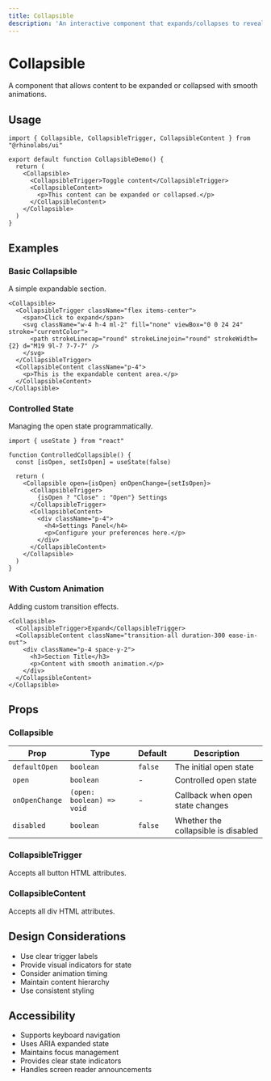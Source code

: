 ```yaml
---
title: Collapsible
description: 'An interactive component that expands/collapses to reveal/hide content.'
---
```



# Collapsible

A component that allows content to be expanded or collapsed with smooth animations.

## Usage

```tsx
import { Collapsible, CollapsibleTrigger, CollapsibleContent } from "@rhinolabs/ui"

export default function CollapsibleDemo() {
  return (
    <Collapsible>
      <CollapsibleTrigger>Toggle content</CollapsibleTrigger>
      <CollapsibleContent>
        <p>This content can be expanded or collapsed.</p>
      </CollapsibleContent>
    </Collapsible>
  )
}
```

## Examples

### Basic Collapsible

A simple expandable section.

```tsx
<Collapsible>
  <CollapsibleTrigger className="flex items-center">
    <span>Click to expand</span>
    <svg className="w-4 h-4 ml-2" fill="none" viewBox="0 0 24 24" stroke="currentColor">
      <path strokeLinecap="round" strokeLinejoin="round" strokeWidth={2} d="M19 9l-7 7-7-7" />
    </svg>
  </CollapsibleTrigger>
  <CollapsibleContent className="p-4">
    <p>This is the expandable content area.</p>
  </CollapsibleContent>
</Collapsible>
```

### Controlled State

Managing the open state programmatically.

```tsx
import { useState } from "react"

function ControlledCollapsible() {
  const [isOpen, setIsOpen] = useState(false)

  return (
    <Collapsible open={isOpen} onOpenChange={setIsOpen}>
      <CollapsibleTrigger>
        {isOpen ? "Close" : "Open"} Settings
      </CollapsibleTrigger>
      <CollapsibleContent>
        <div className="p-4">
          <h4>Settings Panel</h4>
          <p>Configure your preferences here.</p>
        </div>
      </CollapsibleContent>
    </Collapsible>
  )
}
```

### With Custom Animation

Adding custom transition effects.

```tsx
<Collapsible>
  <CollapsibleTrigger>Expand</CollapsibleTrigger>
  <CollapsibleContent className="transition-all duration-300 ease-in-out">
    <div className="p-4 space-y-2">
      <h3>Section Title</h3>
      <p>Content with smooth animation.</p>
    </div>
  </CollapsibleContent>
</Collapsible>
```

## Props

### Collapsible

| Prop | Type | Default | Description |
|------|------|---------|-------------|
| `defaultOpen` | `boolean` | `false` | The initial open state |
| `open` | `boolean` | - | Controlled open state |
| `onOpenChange` | `(open: boolean) => void` | - | Callback when open state changes |
| `disabled` | `boolean` | `false` | Whether the collapsible is disabled |

### CollapsibleTrigger

Accepts all button HTML attributes.

### CollapsibleContent

Accepts all div HTML attributes.

## Design Considerations

- Use clear trigger labels
- Provide visual indicators for state
- Consider animation timing
- Maintain content hierarchy
- Use consistent styling

## Accessibility

- Supports keyboard navigation
- Uses ARIA expanded state
- Maintains focus management
- Provides clear state indicators
- Handles screen reader announcements

